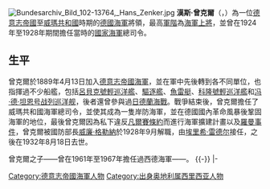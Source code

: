 [[File:Bundesarchiv_Bild_102-13764,_Hans_Zenker.jpg|right]]
'''漢斯·曾克爾'''（{{lang-de|'''Hans Zenker'''}}，{{bd|1870年|8月10日|1932年|8月18日|CatIdx=Zenker, Hans}}）為一位[[德意志帝國|德意志帝國]]至[[威瑪共和國|威瑪共和國]]時期的[[德国海军_(消歧义)|德國海軍]]將領，最高[[軍階|軍階]]為[[海軍上將|海軍上將]]，並曾在1924年至1928年期間擔任當時的[[國家海軍|國家海軍]]總司令。
==生平==
曾克爾於1889年4月13日加入[[德意志帝國海軍|德意志帝國海軍]]，並在軍中先後轉到各不同單位，也指揮過不少船艦，包括[[呂貝克號輕巡洋艦|呂貝克號輕巡洋艦]]、[[驅逐艦|驅逐艦]]、[[魚雷艇|魚雷艇]]、[[科隆號輕巡洋艦|科隆號輕巡洋艦]]和[[冯·德·坦恩号战列巡洋舰|冯·德·坦恩号战列巡洋舰]]，後者還曾參與過[[日德蘭海戰|日德蘭海戰]]。戰爭結束後，曾克爾擔任了威瑪共和國海軍總司令，並使其成為一隻岸防海軍，並在德國國內革命風暴後鞏固海軍的地位，最後曾克爾因為私下違反[[凡爾賽條約|凡爾賽條約]]而進行海軍擴建計畫以及[[羅曼事件|羅曼事件]]，曾克爾被國防部長[[威廉·格勒納|威廉·格勒納]]於1928年9月解職，由[[埃里希·雷德尔|埃里希·雷德尔]]接任，之後在1932年8月18日去世。

曾克爾之子——{{link-en|卡爾-阿道夫·曾克爾|Karl-Adolf Zenker}}曾在1961年至1967年擔任過西德海軍——{{link-de|聯邦海軍|Bundesmarine}}{{link-de|海軍總監 (德國聯邦國防軍)|Inspekteur der Marine|總監}}。
{{-}}
{{start box}}
{{s-mil}}
{{s-before|[[保羅·貝恩克|保羅·貝恩克]]上將}}
{{s-title|[[海軍指揮部_(德國)|海軍指揮部]]代理部長|1924年9月18日—1924年9月30日}}
{{s-after|漢斯·曾克爾上將}}
|-
{{s-before|漢斯·曾克爾上將（代理）}}
{{s-title|[[海軍指揮部_(德國)|海軍指揮部]]部長|1924年10月1日—1928年9月30日}}
{{s-after|[[埃里希·雷德爾|埃里希·雷德爾]]上將}}
{{end box}}
{{Authority control}}
{{DEFAULTSORT:Zenker, Hans}}
[[Category:德意志帝國海軍人物|Category:德意志帝國海軍人物]]
[[Category:出身奥地利属西里西亚人物|Category:出身奥地利属西里西亚人物]]